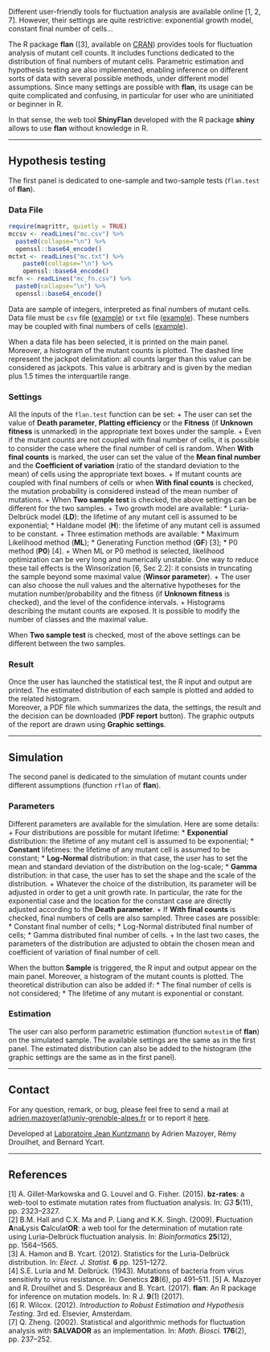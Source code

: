
<!-- A pdf version is available [here](Manual.pdf) -->

Different user-friendly tools for fluctuation analysis are available online
[1, 2, 7]. However, their settings are quite restrictive: exponential growth model, constant final number of cells...

The R package **flan** ([3], available on [CRAN](https://cran.r-project.org/package=flan)) provides tools for
fluctuation analysis of mutant cell counts. It includes functions dedicated to the distribution of final numbers of mutant cells. Parametric estimation and hypothesis testing are also implemented, enabling inference on different sorts of data with several possible methods, under different model assumptions.
Since many settings are possible with **flan**, its usage can be quite complicated and confusing, in particular for user who are uninitiated or beginner in R.

In that sense, the web tool **ShinyFlan** developed with the R package **shiny** allows to use **flan** without knowledge in R.

***
## Hypothesis testing
The first panel is dedicated to one-sample and two-sample tests (`flan.test` of **flan**).

### Data File
```r
require(magrittr, quietly = TRUE)
mccsv <- readLines("mc.csv") %>%
  paste0(collapse="\n") %>%
  openssl::base64_encode()
mctxt <- readLines("mc.txt") %>%
    paste0(collapse="\n") %>%
    openssl::base64_encode()
mcfn <- readLines("mc_fn.csv") %>%
  paste0(collapse="\n") %>%
  openssl::base64_encode()
```

Data are sample of integers, interpreted as final numbers of mutant cells.
Data file must be `csv` file (<a download="mc.csv" href="`r sprintf('data:text/csv;base64,%s', mccsv)`">example</a>) or
`txt` file (<a download="mc.txt" href="`r sprintf('data:text/csv;base64,%s', mctxt)`">example</a>). These numbers may be coupled with final numbers of cells (<a download="mc_fn.csv" href="`r sprintf('data:text/csv;base64,%s', mcfn)`">example</a>).

When a data file has been selected, it is printed on the main panel.
Moreover, a histogram of the mutant counts is plotted. The dashed line represent the jackpot delimitation: all counts larger than this value can be considered as jackpots. This value is arbitrary and is given by the median plus 1.5 times the interquartile range.

### Settings

All the inputs of the `flan.test` function can be set:
+ The user can set the value of **Death parameter**, **Platting efficiency** or the **Fitness** (if **Unknown fitness** is unmarked) in the appropriate text boxes under the sample.
+ Even if the mutant counts are not coupled with final number of cells, it is possible to consider the case where the final number of cell is random. When **With final counts** is marked, the user can set the value of the **Mean final number** and the **Coefficient of variation** (ratio of the standard deviation to the mean) of cells using the appropriate text boxes.
+ If mutant counts are coupled with final numbers of cells or when **With final counts** is checked, the mutation probability is considered instead of the mean number of mutations.
+ When **Two sample test** is checked, the above settings can be different for the two samples.
+ Two growth model are available:
  * Luria-Delbrück model (**LD**): the lifetime of any mutant cell is assumed to be exponential;
  * Haldane model (**H**): the lifetime of any mutant cell is assumed to be constant.
+ Three estimation methods are available:
  * Maximum Likelihood method (**ML**);
  * Generating Function method (**GF**) [3];
  * P0 method (**P0**) [4].
+ When ML or P0 method is selected, likelihood optimization can be very long and numerically unstable. One way to reduce these tail effects is the Winsorization [6, Sec 2.2]: it consists in truncating the sample beyond some maximal value (**Winsor parameter**).
+ The user can also choose the null values and the alternative hypotheses for the mutation number/probability and the fitness (if **Unknown fitness** is checked), and the level of the confidence intervals.
+ Histograms describing the mutant counts are exposed. It is possible to modify the number of classes and the maximal value.

When **Two sample test** is checked, most of the above settings can be different between the two samples.

### Result

Once the user has launched the statistical test, the R input and output are printed.
The estimated distribution of each sample is plotted and added to the related histogram.   
Moreover, a PDF file which summarizes the data, the settings, the result and the decision can be downloaded (**PDF report** button). The graphic outputs of the report are drawn using **Graphic settings**.

***
## Simulation
The second panel is dedicated to the simulation of mutant counts under different assumptions (function `rflan` of **flan**).

### Parameters
Different parameters are available for the simulation. Here are some details:
+ Four distributions are possible for mutant lifetime:
  * **Exponential** distribution: the lifetime of any mutant cell is assumed to be exponential;
  * **Constant** lifetimes: the lifetime of any mutant cell is assumed to be constant;
  * **Log-Normal** distribution: in that case, the user has to set the mean and standard deviation of the distribution on the log-scale;
  * **Gamma** distribution: in that case, the user has to set the shape and the scale of the distribution.
+ Whatever the choice of the distribution, its parameter will be adjusted in order to get a unit growth rate. In particular, the rate for the exponential case and the location for the constant case are directly adjusted according to the **Death parameter**.
+ If **With final counts** is checked, final numbers of cells are also sampled. Three cases are possible:
  * Constant final number of cells;
  * Log-Normal distributed final number of cells;
  * Gamma distributed final number of cells.
+ In the last two cases, the parameters of the distribution are adjusted to obtain the chosen mean and coefficient of variation of final number of cell.

When the button **Sample** is triggered, the R input and output appear on the main panel.
Moreover, a histogram of the mutant counts is plotted. The theoretical distribution can also be added if:
  * The final number of cells is not considered;
  * The lifetime of any mutant is exponential or constant.

### Estimation

The user can also perform parametric estimation (function `mutestim` of **flan**) on the simulated sample. The available settings are the same as in the first panel. The estimated distribution can also be added to the histogram (the graphic settings are the same as in the first panel).

***
## Contact
For any question, remark, or bug, please feel free to send a mail at [adrien.mazoyer(at)univ-grenoble-alpes.fr](mailto:adrien.mazoyer@univ-grenoble-alpes.fr) or to report it [here](https://github.com/AdriMaz/ShinyFlan/issues).

Developed at [Laboratoire Jean Kuntzmann](http://ljk.imag.fr/) by Adrien Mazoyer, Rémy Drouilhet, and Bernard Ycart.

***
## References
[1] A. Gillet-Markowska and G. Louvel and G. Fisher. (2015). **bz-rates**: a web-tool to estimate mutation rates from fluctuation analysis. In: _G3_ **5**(11), pp. 2323--2327.      
[2] B.M. Hall and C.X. Ma and P. Liang and K.K. Singh. (2009). **F**luctuation **A**na**L**ysis **C**alculat**OR**: a web tool for the determination of mutation rate using Luria–Delbrück fluctuation analysis. In: _Bioinformatics_ **25**(12), pp. 1564--1565.      
[3] A. Hamon and B. Ycart. (2012). Statistics for the Luria-Delbrück distribution. In: _Elect. J. Statist._ **6** pp. 1251--1272.   
[4] S.E. Luria and M. Delbrück. (1943). Mutations of bacteria from virus sensitivity to virus resistance. In: Genetics **28**(6), pp 491--511.
[5] A. Mazoyer and R. Drouilhet and S. Despréaux and B. Ycart. (2017). **flan**: An R package for inference on mutation models. In: R J. **9**(1) (2017).   
[6] R. Wilcox. (2012). _Introduction to Robust Estimation and Hypothesis Testing_. 3rd ed. Elsevier, Amsterdam.   
[7] Q. Zheng. (2002). Statistical and algorithmic methods for fluctuation analysis with **SALVADOR** as an implementation. In: _Math. Biosci._ **176**(2), pp. 237--252.   
